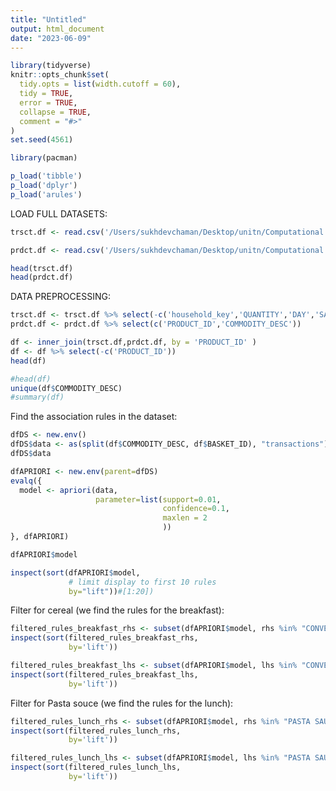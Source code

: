 ```yaml
---
title: "Untitled"
output: html_document
date: "2023-06-09"
---
```

```r
library(tidyverse)
knitr::opts_chunk$set(
  tidy.opts = list(width.cutoff = 60),
  tidy = TRUE,
  error = TRUE,
  collapse = TRUE,
  comment = "#>"
)
set.seed(4561)
```

```r
library(pacman)
```

```r
p_load('tibble')
p_load('dplyr')
p_load('arules')
```

LOAD FULL DATASETS:

```r
trsct.df <- read.csv('/Users/sukhdevchaman/Desktop/unitn/Computational social sciences/Project p/dunnhumby_The-Complete-Journey/dunnhumby - The Complete Journey CSV/transaction_data.csv')

prdct.df <- read.csv('/Users/sukhdevchaman/Desktop/unitn/Computational social sciences/Project p/dunnhumby_The-Complete-Journey/dunnhumby - The Complete Journey CSV/product.csv')
```




```r
head(trsct.df)
head(prdct.df)
```
DATA PREPROCESSING:

```r
trsct.df <- trsct.df %>% select(-c('household_key','QUANTITY','DAY','SALES_VALUE','STORE_ID','RETAIL_DISC','TRANS_TIME', 'WEEK_NO','COUPON_DISC','COUPON_MATCH_DISC'))
prdct.df <- prdct.df %>% select(c('PRODUCT_ID','COMMODITY_DESC'))

```



```r
df <- inner_join(trsct.df,prdct.df, by = 'PRODUCT_ID' )
df <- df %>% select(-c('PRODUCT_ID'))
head(df)
```
```r
#head(df)
unique(df$COMMODITY_DESC)
#summary(df)
```


Find the association rules in the dataset:


```r
dfDS <- new.env()
dfDS$data <- as(split(df$COMMODITY_DESC, df$BASKET_ID), "transactions")
dfDS$data
```
```r
dfAPRIORI <- new.env(parent=dfDS)
evalq({
  model <- apriori(data, 
                   parameter=list(support=0.01,
                                  confidence=0.1,
                                  maxlen = 2
                                  ))
}, dfAPRIORI)
```

```r
dfAPRIORI$model
```

```r
inspect(sort(dfAPRIORI$model, 
             # limit display to first 10 rules
             by="lift"))#[1:20])
```

Filter for cereal (we find the rules for the breakfast):

```r
filtered_rules_breakfast_rhs <- subset(dfAPRIORI$model, rhs %in% "CONVENIENT BRKFST/WHLSM SNACKS")
inspect(sort(filtered_rules_breakfast_rhs,
             by='lift'))
```

```r
filtered_rules_breakfast_lhs <- subset(dfAPRIORI$model, lhs %in% "CONVENIENT BRKFST/WHLSM SNACKS")
inspect(sort(filtered_rules_breakfast_lhs,
             by='lift'))

```


Filter for Pasta souce (we find the rules for the lunch):

```r
filtered_rules_lunch_rhs <- subset(dfAPRIORI$model, rhs %in% "PASTA SAUCE")
inspect(sort(filtered_rules_lunch_rhs,
             by='lift'))
```

```r
filtered_rules_lunch_lhs <- subset(dfAPRIORI$model, lhs %in% "PASTA SAUCE")
inspect(sort(filtered_rules_lunch_lhs,
             by='lift'))
```




